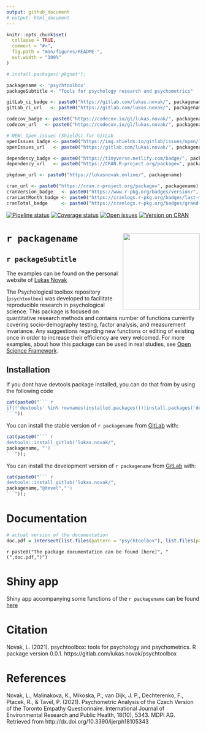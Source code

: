 ```yaml
---
output: github_document
# output: html_document  
---
```


```r

knitr::opts_chunk$set(
  collapse = TRUE,
  comment = "#>",
  fig.path = "man/figures/README-",
  out.width = "100%"
)

# install.packages('pkgnet');

packagename <- 'psychtoolbox'
packageSubtitle <- "Tools for psychology research and psychometrics"

gitLab_ci_badge <- paste0("https://gitlab.com/lukas.novak/", packagename, "/badges/master/pipeline.svg")
gitLab_ci_url   <- paste0("https://gitlab.com/lukas.novak/", packagename, "/-/commits/master")

codecov_badge <- paste0("https://codecov.io/gl/lukas.novak/", packagename, "/branch/master/graph/badge.svg")
codecov_url   <- paste0("https://codecov.io/gl/lukas.novak/", packagename, "?branch=master")

# NEW: Open issues (Shields) for GitLab
openIssues_badge <- paste0("https://img.shields.io/gitlab/issues/open/lukas.novak/", packagename)
openIssues_url   <- paste0("https://gitlab.com/lukas.novak/", packagename, "/-/issues")

dependency_badge <- paste0("https://tinyverse.netlify.com/badge/", packagename)
dependency_url   <- paste0("https://CRAN.R-project.org/package=", packagename)

pkgdown_url <- paste0("https://lukasnovak.online/", packagename)

cran_url <- paste0("https://cran.r-project.org/package=", packagename)
cranVersion_badge   <- paste0("https://www.r-pkg.org/badges/version/", packagename, "?color=brightgreen")
cranLastMonth_badge <- paste0("https://cranlogs.r-pkg.org/badges/last-month/", packagename, "?color=brightgreen")
cranTotal_badge     <- paste0("https://cranlogs.r-pkg.org/badges/grand-total/", packagename, "?color=brightgreen")
```

<!-- badges: start -->
[![Pipeline status](`r gitLab_ci_badge`)](`r gitLab_ci_url`)
[![Coverage status](`r codecov_badge`)](`r codecov_url`)
[![Open issues](`r openIssues_badge`)](`r openIssues_url`)
[![Version on CRAN](`r cranVersion_badge`)](`r cran_url`)
<!-- [![Dependency status](`r dependency_badge`)](`r dependency_url`) -->
<!-- badges: end -->

# <img src='images/psych.png' align="right" height="200" /> 
# `r packagename`

## `r packageSubtitle`

The examples can be found on the personal website of [Lukas Novak](https://lukasnovak.online/)

<!--------------------------------------------->
<!-- Start of a custom bit for every package -->
<!--------------------------------------------->

The Psychological toolbox repository (`psychtoolbox`)
was developed to facilitate reproducible research in psychological science. This package is focused on quantitative research methods and contains number of functions currently covering socio-demography testing, factor analysis, and measurement invariance. Any suggestions regarding new functions or editing of existing once in order to increase their efficiency are very welcomed. For more examples, about how this package can be used in real studies, see [Open Science Framework](https://osf.io/9zhpj/).


<!--------------------------------------------->
<!--  End of a custom bit for every package  -->
<!--------------------------------------------->

## Installation

If you dont have devtools package installed, you can do that from by using the following code

```r
cat(paste0("``` r
if(!'devtools' %in% rownames(installed.packages()))install.packages('devtools')
```"))
```

You can install the stable version of ``r packagename`` from [GitLab](https://about.gitlab.com/) with:

```r
cat(paste0("``` r
devtools::install_gitlab('lukas.novak/",
packagename, "')
```"));
```

You can install the development version of ``r packagename`` from [GitLab](https://about.gitlab.com/) with:

```r
cat(paste0("``` r
devtools::install_gitlab('lukas.novak/",
packagename,"@devel","')
```"));
```


<!--------------------------------------------->
<!-- Start of a custom bit for every package -->
<!--------------------------------------------->

<!-- ## References ##• -->

# Documentation 
```r
# actual version of the documentation
doc.pdf = intersect(list.files(pattern = "psychtoolbox"), list.files(pattern = ".pdf$"))
```

`r paste0("The package documentation can be found [here]", "(",doc.pdf,")")`

# Shiny app
Shiny app accompanying some functions of the `r packagename` can be found [here](https://ja2qga-luk0-nov0k.shinyapps.io/lasy/?_ga=2.99139742.1229221532.1676069241-1657799194.1676069241)


# Citation

Novak, L. (2021). psychtoolbox: tools for psychology and psychometrics. R package version 0.0.1. https://gitlab.com/lukas.novak/psychtoolbox

# References

Novak, L., Malinakova, K., Mikoska, P., van Dijk, J. P., Dechterenko, F., Ptacek, R., & Tavel, P. (2021). Psychometric Analysis of the Czech Version of the Toronto Empathy Questionnaire. International Journal of Environmental Research and Public Health, 18(10), 5343. MDPI AG. Retrieved from http://dx.doi.org/10.3390/ijerph18105343

<!--------------------------------------------->
<!--  End of a custom bit for every package  -->
<!--------------------------------------------->


